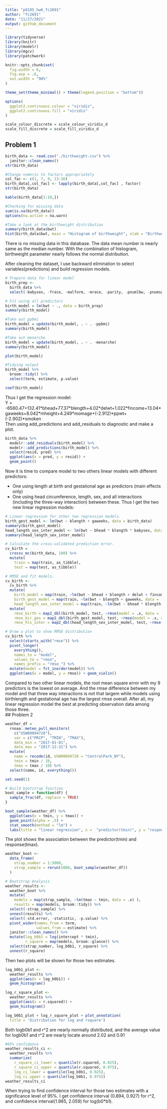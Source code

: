 ```yaml
---
title: "p8105_hw6_fc2691"
author: "fc2691"
date: "11/27/2021"
output: github_document
---
```

```r
library(tidyverse)
library(knitr)
library(modelr)
library(mgcv)
library(patchwork)

knitr::opts_chunk$set(
  fig.width = 6,
  fig.asp = .6,
  out.width = "90%"
)

theme_set(theme_minimal() + theme(legend.position = "bottom"))

options(
  ggplot2.continuous.colour = "viridis",
  ggplot2.continuous.fill = "viridis"
)

scale_colour_discrete = scale_colour_viridis_d
scale_fill_discrete = scale_fill_viridis_d
```
## Problem 1
```r
birth_data <- read.csv("./birthweight.csv") %>% 
  janitor::clean_names()
str(birth_data)
```

```r
#Change numeric to factors appropriately
col_fac <- c(1, 7, 9, 13:16) 
birth_data[,col_fac] <- lapply(birth_data[,col_fac] , factor)
str(birth_data)

kable(birth_data[1:10,])

#Checking for missing data
sum(is.na(birth_data))
options(na.action = na.warn)

#Take a look at the birthweight distribution
summary(birth_data$bwt)
hist(birth_data$bwt, main = "Histogram of birthweight", xlab = "Birthweight") 
```
There is no missing data in this database. 
The data mean number is nearly same as the median number. With the combination of histogram, birthweight parameter nearly follows the normal distribution.  

After cleaning the dataset, I use backward elimination to select variables(predictions) and build regression models. 
```r
# Prepare data for linear model
birth_prep <- 
  birth_data %>% 
  select(-babysex, -frace, -malform, -mrace, -parity, -pnumlbw, -pnumsga, -wtgain)

# Fit using all predictors
birth_model = lm(bwt ~ ., data = birth_prep)
summary(birth_model)

#Take out ppbmi
birth_model = update(birth_model, . ~ . -ppbmi)
summary(birth_model)

#Take out menarche
birth_model = update(birth_model, . ~ . -menarche)
summary(birth_model)

plot(birth_model)

#Tidying output
birth_model %>% 
  broom::tidy() %>% 
  select(term, estimate, p.value)

coef(birth_model)
```
Thus I get the regression model:  
Y = -6560.47+132.41\*bhead+77.37\*blength+4.02\*delwt+1.022\*fincome+13.04\*gaweeks+8.042\*mheight+4.249\*momage+(-2.912)\*ppwt+(-2.902)\*smoken  
Then using add_predictions and add_residuals to diagnostic and make a plot.   
```r
birth_data %>% 
  modelr::add_residuals(birth_model) %>%
  modelr::add_predictions(birth_model) %>% 
  select(resid, pred) %>% 
  ggplot(aes(x = pred, y = resid)) + 
  geom_point()
```
Now it is time to compare model to two others linear models with different predictors:  

- One using length at birth and gestational age as predictors (main effects only)  
- One using head circumference, length, sex, and all interactions (including the three-way interaction) between these. 
Thus I get the two new linear regression models:  
```r
# Linear regression for other two regression models. 
birth_gest_model <- lm(bwt ~ blength + gaweeks, data = birth_data)
summary(birth_gest_model)
head_length_sex_inter_model <- lm(bwt ~ bhead * blength * babysex, data = birth_data)
summary(head_length_sex_inter_model)

# Calculate the cross-validated prediction error. 
cv_birth =
  crossv_mc(birth_data, 100) %>% 
  mutate(
    train = map(train, as_tibble),
    test = map(test, as_tibble))

# RMSE and fit models. 
cv_birth <- 
  cv_birth %>% 
  mutate(
    birth_model = map(train, ~lm(bwt ~ bhead + blength + delwt + fincome + gaweeks + mheight + momage + ppwt + smoken, data = .x)), 
    birth_gest_model = map(train, ~lm(bwt ~ blength + gaweeks, data = .x)), 
    head_length_sex_inter_model = map(train, ~lm(bwt ~ bhead * blength * babysex, data = birth_data), data = .x)) %>% 
  mutate(
    rmse_birth = map2_dbl(birth_model, test, ~rmse(model = .x, data = .y)),
    rmse_bir_ges = map2_dbl(birth_gest_model, test, ~rmse(model = .x, data = .y)),
    rmse_hls_inter = map2_dbl(head_length_sex_inter_model, test, ~rmse(model = .x, data = .y)))

# Draw a plot to show RMSE distribution
cv_birth %>% 
  select(starts_with("rmse")) %>% 
  pivot_longer(
    everything(),
    names_to = "model", 
    values_to = "rmse",
    names_prefix = "rmse_") %>% 
  mutate(model = fct_inorder(model)) %>% 
  ggplot(aes(x = model, y = rmse)) + geom_violin()
```
Compared to two other linear models, the root mean square error with my 9 predictors is the lowest on average. And the rmse difference between my model and that three way interactions is not that largem while models using birthlength and gestational age has the largest rmse overall. After all, my linear regression model the best at predicting observation data among those three.   
## Problem 2  
```r
weather_df = 
  rnoaa::meteo_pull_monitors(
    c("USW00094728"),
    var = c("PRCP", "TMIN", "TMAX"), 
    date_min = "2017-01-01",
    date_max = "2017-12-31") %>%
  mutate(
    name = recode(id, USW00094728 = "CentralPark_NY"),
    tmin = tmin / 10,
    tmax = tmax / 10) %>%
  select(name, id, everything())
```

```r
set.seed(1)

# Build bootstrap function
boot_sample = function(df) {
  sample_frac(df, replace = TRUE)
}

boot_sample(weather_df) %>% 
  ggplot(aes(x = tmin, y = tmax)) + 
  geom_point(alpha = .5) +
  stat_smooth(method = "lm") +
  labs(title = "linear regression", x =  "predictor(tmin)", y = "response(tmax)")
```

The plot shows the association between the predictor(tmin) and response(tmax).   
```r
weather_boot <- 
  data_frame(
    strap_number = 1:5000,
    strap_sample = rerun(5000, boot_sample(weather_df))
  )

# Bootstrap Analysis
weather_results <- 
  weather_boot %>% 
  mutate(
    models = map(strap_sample, ~lm(tmax ~ tmin, data = .x) ),
    results = map(models, broom::tidy)) %>% 
  select(-strap_sample) %>% 
  unnest(results) %>% 
  select(-std.error, -statistic, -p.value) %>% 
  pivot_wider(names_from = term, 
              values_from = estimate) %>% 
  janitor::clean_names() %>% 
  mutate(log_b0b1 = log(intercept * tmin), 
         r_square = map(models, broom::glance)) %>% 
  select(strap_number, log_b0b1, r_square) %>% 
  unnest(r_square)

```
Then two plots will be shown for those two estimates.  
```r
log_b0b1_plot <- 
  weather_results %>% 
  ggplot(aes(x = log_b0b1)) +
  geom_histogram()

log_r_square_plot <- 
  weather_results %>% 
  ggplot(aes(x = r.squared)) +
  geom_histogram()

log_b0b1_plot + log_r_square_plot + plot_annotation(
  title = 'Distribution for log and rsquare')
```
Both logb0b1 and r^2 are nearly normally distributed, and the average value for logb0b1 and r^2 are nearly locate around 2.02 and 0.91 
```r
#95% confidence
weather_results_ci <-
  weather_results %>% 
  summarize(
    r_square_ci_lower = quantile(r.squared, 0.025), 
    r_square_ci_upper = quantile(r.squared, 0.975), 
    log_ci_lower = quantile(log_b0b1, 0.025), 
    log_ci_upper = quantile(log_b0b1, 0.975))
weather_results_ci
```
When trying to find confidence interval for those two estimates with a significance level of 95%. I get confidence interval (0.894, 0.927) for r^2, and confidence interval(1.965, 2.059) for log(b0*b1). 
